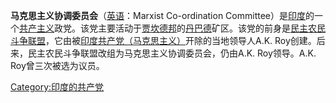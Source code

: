 '''马克思主义协调委员会'''（[[英语|英语]]：Marxist Co-ordination Committee）是[[印度|印度]]的一个[[共产主义|共产主义]]政党。该党主要活动于[[贾坎德邦|贾坎德邦]]的[[丹巴德|丹巴德]]矿区。该党的前身是[[民主农民斗争联盟|民主农民斗争联盟]]，它由被[[印度共产党（马克思主义）|印度共产党（马克思主义）]]开除的当地领导人A.K. Roy创建。后来，民主农民斗争联盟改组为马克思主义协调委员会，仍由A.K. Roy领导。A.K. Roy曾三次被选为议员。

[[Category:印度的共产党|Category:印度的共产党]]